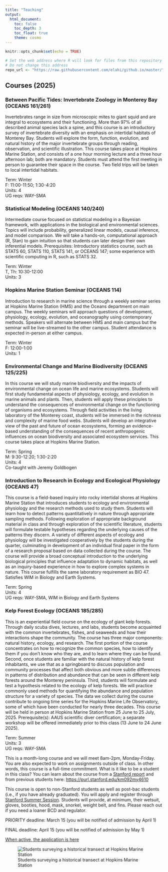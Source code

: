 ```yaml
---
title: "Teaching"
output: 
  html_document: 
    toc: false
    toc_depth: 3
    toc_float: true
    theme: cosmo
---
```


```r
knitr::opts_chunk$set(echo = TRUE)

# Set the web address where R will look for files from this repository
# Do not change this address
repo_url <- "https://raw.githubusercontent.com/elahi/github.io/master/"
```

## Courses (2025)

### Between Pacific Tides: Invertebrate Zoology in Monterey Bay (OCEANS 161/261)

Invertebrates range in size from microscopic mites to giant squid and are integral to ecosystems and their functioning. More than 97% of all described animal species lack a spine, and this course is an introductory survey of invertebrate diversity with an emphasis on intertidal habitats of Monterey Bay. Students will explore the form, function, evolution, and natural history of the major invertebrate groups through reading, observation, and scientific illustration. This course takes place at Hopkins Marine Station, and consists of a one hour morning lecture and a three hour afternoon lab; both are mandatory. Students must attend the first meeting in person to guarantee their space in the course. Two field trips will be taken to local intertidal habitats.

Term: Winter \
F: 11:00-11:50; 1:30-4:20 \
Units: 4 \
UG reqs: WAY-SMA \

### Statistical Modeling (OCEANS 140/240)

Intermediate course focused on statistical modeling in a Bayesian framework, with applications in the biological and environmental sciences. Topics will include probability, generalized linear models, causal inference, and model comparison. We will take a hands-on, computational approach (R, Stan) to gain intuition so that students can later design their own inferential models. Prerequisites: Introductory statistics course, such as STATS 60, STATS 110, STATS 141, or OCEANS 147; some experience with scientific computing in R, such as STATS 32. 

<!-- [Course website](https://elahi.github.io/stats2_site/) \ -->
Term: Winter \
T, Th: 10:30-12:00 \
Units: 3 \


### Hopkins Marine Station Seminar (OCEANS 114)

Introduction to research in marine science through a weekly seminar series at Hopkins Marine Station (HMS) and the Oceans department on main campus. The weekly seminars will approach questions of development, physiology, ecology, evolution, and oceanography using contemporary methods. Speakers will alternate between HMS and main campus but the seminar will be live-streamed to the other campus. Student attendance is expected in-person at either campus. 

Term: Winter \
F: 12:00-1:00 \
Units: 1 \


### Environmental Change and Marine Biodiversity (OCEANS 125/225)

In this course we will study marine biodiversity and the impacts of environmental change on ocean life and marine ecosystems. Students will first study fundamental aspects of physiology, ecology, and evolution in marine animals and plants. Then, students will apply these principles to understand the consequences of environmental change on the functioning of organisms and ecosystems. Through field activities in the living laboratory of the Monterey coast, students will be immersed in the richness and complexity of marine food webs. Students will develop an integrative view of the past and future of ocean ecosystems, forming an evidence-based understanding of the consequences of recent anthropogenic influences on ocean biodiversity and associated ecosystem services. This course takes place at Hopkins Marine Station.

Term: Spring \
M: 9:30-12:20; 1:30-2:20 \
Units: 4 \
Co-taught with Jeremy Goldbogen \

### Introduction to Research in Ecology and Ecological Physiology (OCEANS 47)

This course is a field-based inquiry into rocky intertidal shores at Hopkins Marine Station that introduces students to ecology and environmental physiology and the research methods used to study them. Students will learn how to detect patterns quantitatively in nature through appropriate sampling methods. Following exploration of appropriate background material in class and through exploration of the scientific literature, students will formulate testable hypotheses regarding the underlying causes of the patterns they discern. A variety of different aspects of ecology and physiology will be investigated cooperatively by the students during the quarter, culminating in development of an individual final paper in the form of a research proposal based on data collected during the course. The course will provide a broad conceptual introduction to the underlying biological principles that influence adaptation to dynamic habitats, as well as an inquiry-based experience in how to explore complex systems in nature. This course fulfills the same laboratory requirement as BIO 47. Satisfies WIM in Biology and Earth Systems.

Term: Spring\
Units: 4\
UG reqs: WAY-SMA, WIM in Biology and Earth Systems

### Kelp Forest Ecology (OCEANS 185/285)

This is an experiential field course on the ecology of giant kelp forests. Through daily scuba dives, lectures, and labs, students become acquainted with the common invertebrates, fishes, and seaweeds and how their interactions shape the community. The course has three major components: natural history, ecology, and research. The first portion of the course concentrates on how to recognize the common species, how to identify them if you don’t know who they are, and to learn where they can be found. Second, once students are familiar with the natural history of kelp forest inhabitants, we use that as a springboard to discuss population and community processes that affect both obvious and more subtle differences in patterns of distribution and abundance that can be seen in different kelp forests around the Monterey peninsula. Third, students will formulate and test a hypothesis related to the ecology of kelp forests. We will practice commonly used methods for quantifying the abundance and population structure for a variety of species. The data we collect during the course contribute to ongoing time series for the Hopkins Marine Life Observatory, some of which have been conducted for nearly three decades. This course will be held in person at Hopkins Marine Station from 25 June to 25 July, 2025. Prerequisite(s): AAUS scientific diver certification; a separate workshop will be offered immediately prior to this class (13 June to 24 June 2025).

Term: Summer \
Units: 3 \
UG reqs: WAY-SMA \

This is a month-long course and we will meet 8am-2pm, Monday-Friday. You are also expected to work on assignments outside of class. In other words, this course is a full-time commitment. What is it like to be a student in this class? You can learn about the course from a [Stanford report](https://news.stanford.edu/report/2022/08/23/underwater-scientists-investigate-kelp-forests/?utm_source=Stanford+ALL&utm_campaign=48339550ec-int_COPY_02&utm_medium=email&utm_term=0_c042b4aad7-48339550ec-55725232) and from previous students here: <https://purl.stanford.edu/km092my4610>

This course is open to non-Stanford students as well as post-bac students (i.e., if you have already graduated). You will apply and register through [Stanford Summer Session](https://summer.stanford.edu/). Students will provide, at minimum, their wetsuit, gloves, booties, hood, mask, snorkel, weight belt, and fins. Please reach out if you need a loaner BCD and regulator.

PRIORITY deadline: March 15 (you will be notified of admission by April 1)

FINAL deadline: April 15 (you will be notified of admission by May 1)

[When active, the application is here](https://forms.gle/1HdF54hnM41FhKTj8)

![Students surveying a historical transect at Hopkins Marine Station](images/IMG_1322_elahi.JPG)

<!-- \ -->

<!-- ### Topics in Scientific and Statistical Computing (OCEANS 200) -->

<!-- In this course we will build community, foster discussion, and develop a deeper understanding of a single topic relevant to scientific or statistical programming using R. The specific format will be chosen by participants in the course; students are empowered to take the lead in the discussion of weekly readings. Prerequisites: an introductory course in statistics and some familiarity with the R programming language. Formerly BIOHOPK 200. -->

<!-- [Course website](https://elahi.github.io/qk2e/) -->

<!-- Term: Winter\ -->
<!-- Th: 1:30-2:50\ -->
<!-- Units: 1\ -->

<!-- ### Experimental Design and Probability (OCEANS 174/274) -->

<!-- Nature is inherently variable. Statistics gives us the tools to quantify the uncertainty of our measurements and draw conclusions from data. This course is an introduction to experimental design, probability, and data analysis. Topics include summary statistics, data visualization, probability distributions, statistical inference, and general linear models (e.g., t-tests, analysis of variance, regression). Students will use R to explore and analyze datasets relevant to the life and ocean sciences. No programming or statistical background is assumed. This course takes place at Hopkins Marine Station, and consists of two morning lectures, and an afternoon computer lab. Formerly BIOHOPK174/274. -->

<!-- Term: Spring\ -->
<!-- W: 10:30-12:20; 1:30-3:20\ -->
<!-- Units: 4\ -->
<!-- UG reqs: WAY-AQR, WAY-FR -->

<!-- \ -->